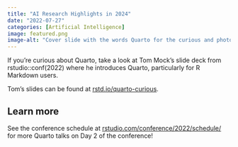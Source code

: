 ```yaml
---
title: "AI Research Highlights in 2024"
date: "2022-07-27"
categories: [Artificial Intelligence]
image: featured.png
image-alt: "Cover slide with the words Quarto for the curious and photo of an old quarto style printed book."
---
```


If you're curious about Quarto, take a look at Tom Mock's slide deck from rstudio::conf(2022) where he introduces Quarto, particularly for R Markdown users.

Tom's slides can be found at [rstd.io/quarto-curious](http://rstd.io/quarto-curious).

## Learn more

See the conference schedule at [rstudio.com/conference/2022/schedule/](https://www.rstudio.com/conference/2022/schedule/) for more Quarto talks on Day 2 of the conference!